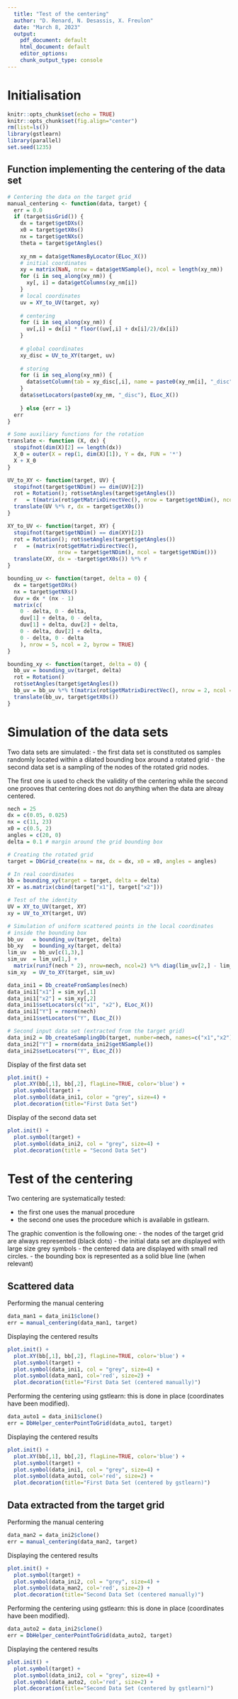 ```yaml
---
  title: "Test of the centering"
  author: "D. Renard, N. Desassis, X. Freulon"
  date: "March 8, 2023"
  output:
    pdf_document: default
    html_document: default
    editor_options: 
    chunk_output_type: console
---
```

<!-- SUMMARY: Performs centering of a Point data set on a regular grid (possibly rotated)  -->

<!-- CATEGORY: Data_Base_management -->

# Initialisation

```r
knitr::opts_chunk$set(echo = TRUE)
knitr::opts_chunk$set(fig.align="center")
rm(list=ls())
library(gstlearn)
library(parallel)
set.seed(1235)
```

## Function implementing the centering of the data set

```r
# Centering the data on the target grid
manual_centering <- function(data, target) {
  err = 0.0
  if (target$isGrid()) {
    dx = target$getDXs()
    x0 = target$getX0s()
    nx = target$getNXs()
    theta = target$getAngles()
    
    xy_nm = data$getNamesByLocator(ELoc_X())
    # initial coordinates
    xy = matrix(NaN, nrow = data$getNSample(), ncol = length(xy_nm))
    for (i in seq_along(xy_nm)) {
      xy[, i] = data$getColumns(xy_nm[i])
    }
    # local coordinates
    uv = XY_to_UV(target, xy)
    
    # centering
    for (i in seq_along(xy_nm)) {
      uv[,i] = dx[i] * floor((uv[,i] + dx[i]/2)/dx[i])
    }
    
    # global coordinates
    xy_disc = UV_to_XY(target, uv)
  
    # storing
    for (i in seq_along(xy_nm)) {
      data$setColumn(tab = xy_disc[,i], name = paste0(xy_nm[i], "_disc"))
    }
    data$setLocators(paste0(xy_nm, "_disc"), ELoc_X())
  
    } else {err = 1}
  err  
}

# Some auxiliary functions for the rotation
translate <- function (X, dx) {
  stopifnot(dim(X)[2] == length(dx))
  X_0 = outer(X = rep(1, dim(X)[1]), Y = dx, FUN = '*')  
  X + X_0
}

UV_to_XY <- function(target, UV) {
  stopifnot(target$getNDim() == dim(UV)[2])
  rot = Rotation(); rot$setAngles(target$getAngles())
  r   = t(matrix(rot$getMatrixDirectVec(), nrow = target$getNDim(), ncol = target$getNDim()))
  translate(UV %*% r, dx = target$getX0s())
}

XY_to_UV <- function(target, XY) {
  stopifnot(target$getNDim() == dim(XY)[2])
  rot = Rotation(); rot$setAngles(target$getAngles())
  r   = (matrix(rot$getMatrixDirectVec(), 
                nrow = target$getNDim(), ncol = target$getNDim()))
  translate(XY, dx = -target$getX0s()) %*% r 
}

bounding_uv <- function(target, delta = 0) {
  dx = target$getDXs()
  nx = target$getNXs()
  duv = dx * (nx - 1)
  matrix(c(
    0 - delta, 0 - delta, 
    duv[1] + delta, 0 - delta, 
    duv[1] + delta, duv[2] + delta, 
    0 - delta, duv[2] + delta,
    0 - delta, 0 - delta
    ), nrow = 5, ncol = 2, byrow = TRUE)
}

bounding_xy <- function(target, delta = 0) {
  bb_uv = bounding_uv(target, delta)
  rot = Rotation()
  rot$setAngles(target$getAngles())
  bb_uv = bb_uv %*% t(matrix(rot$getMatrixDirectVec(), nrow = 2, ncol = 2))
  translate(bb_uv, target$getX0s())
}
```

# Simulation of the data sets

Two data sets are simulated:
- the first data set is constituted os samples randomly located within a dilated bounding box around a rotated grid
- the second data set is a sampling of the nodes of the rotated grid nodes.

The first one is used to check the validity of the centering while the second one prooves that centering does not do anything when the data are alreay centered.

```r
nech = 25
dx = c(0.05, 0.025)
nx = c(11, 23)
x0 = c(0.5, 2)
angles = c(20, 0)
delta = 0.1 # margin around the grid bounding box

# Creating the rotated grid
target = DbGrid_create(nx = nx, dx = dx, x0 = x0, angles = angles)

# In real coordinates
bb = bounding_xy(target = target, delta = delta) 
XY = as.matrix(cbind(target["x1"], target["x2"]))

# Test of the identity
UV = XY_to_UV(target, XY)
xy = UV_to_XY(target, UV)

# Simulation of uniform scattered points in the local coordinates 
# inside the bounding box
bb_uv   = bounding_uv(target, delta)
bb_xy   = bounding_xy(target, delta)
lim_uv  = bb_uv[c(1,3),]
sim_uv  = lim_uv[1,] + 
  matrix(runif(nech * 2), nrow=nech, ncol=2) %*% diag(lim_uv[2,] - lim_uv[1,])
sim_xy  = UV_to_XY(target, sim_uv)

data_ini1 = Db_createFromSamples(nech)
data_ini1["x1"] = sim_xy[,1]
data_ini1["x2"] = sim_xy[,2]
data_ini1$setLocators(c("x1", "x2"), ELoc_X())
data_ini1["Y"] = rnorm(nech)
data_ini1$setLocators("Y", ELoc_Z())

# Second input data set (extracted from the target grid)
data_ini2 = Db_createSamplingDb(target, number=nech, names=c("x1","x2"))
data_ini2["Y"] = rnorm(data_ini2$getNSample())
data_ini2$setLocators("Y", ELoc_Z())
```

Display of the first data set

```r
plot.init() + 
  plot.XY(bb[,1], bb[,2], flagLine=TRUE, color='blue') + 
  plot.symbol(target) +
  plot.symbol(data_ini1, color = "grey", size=4) +
  plot.decoration(title="First Data Set")
```

Display of the second data set

```r
plot.init() + 
  plot.symbol(target) +
  plot.symbol(data_ini2, col = "grey", size=4) + 
  plot.decoration(title = "Second Data Set")
```

# Test of the centering

Two centering are systematically tested:

- the first one uses the manual procedure
- the second one uses the procedure which is available in gstlearn.

The graphic convention is the following one:
- the nodes of the target grid are always represented (black dots)
- the initial data set are displayed with large size grey symbols
- the centered data are displayed with small red circles.
- the bounding box is represented as a solid blue line (when relevant)

## Scattered data

Performing the manual centering

```r
data_man1 = data_ini1$clone()
err = manual_centering(data_man1, target)
```

Displaying the centered results

```r
plot.init() + 
  plot.XY(bb[,1], bb[,2], flagLine=TRUE, color='blue') + 
  plot.symbol(target) +
  plot.symbol(data_ini1, col = "grey", size=4) +
  plot.symbol(data_man1, col='red', size=2) + 
  plot.decoration(title="First Data Set (centered manually)")
```

Performing the centering using gstlearn: this is done in place (coordinates have been modified).

```r
data_auto1 = data_ini1$clone()
err = DbHelper_centerPointToGrid(data_auto1, target)
```

Displaying the centered results

```r
plot.init() + 
  plot.XY(bb[,1], bb[,2], flagLine=TRUE, color='blue') + 
  plot.symbol(target) +
  plot.symbol(data_ini1, col = "grey", size=4) +
  plot.symbol(data_auto1, col='red', size=2) + 
  plot.decoration(title="First Data Set (centered by gstlearn)")
```

## Data extracted from the target grid

Performing the manual centering 

```r
data_man2 = data_ini2$clone()
err = manual_centering(data_man2, target)
```

Displaying the centered results

```r
plot.init() + 
  plot.symbol(target) +
  plot.symbol(data_ini2, col = "grey", size=4) +
  plot.symbol(data_man2, col='red', size=2) + 
  plot.decoration(title="Second Data Set (centered manually)")
```

Performing the centering using gstlearn: this is done in place (coordinates have been modified).

```r
data_auto2 = data_ini2$clone()
err = DbHelper_centerPointToGrid(data_auto2, target)
```

Displaying the centered results

```r
plot.init() + 
  plot.symbol(target) +
  plot.symbol(data_ini2, col = "grey", size=4) +
  plot.symbol(data_auto2, col='red', size=2) + 
  plot.decoration(title="Second Data Set (centered by gstlearn)")
```

